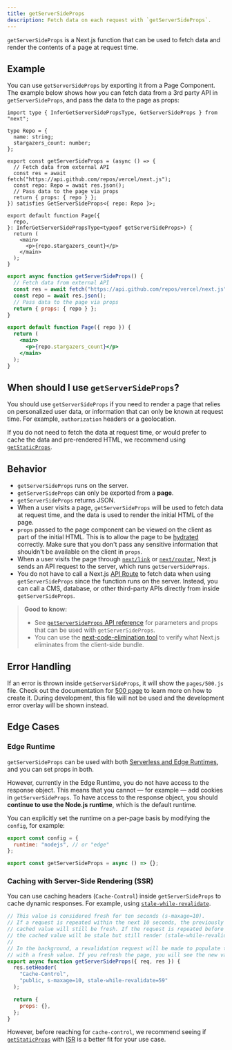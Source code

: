 ```yaml
---
title: getServerSideProps
description: Fetch data on each request with `getServerSideProps`.
---
```


`getServerSideProps` is a Next.js function that can be used to fetch data and render the contents of a page at request time.

## Example

You can use `getServerSideProps` by exporting it from a Page Component. The example below shows how you can fetch data from a 3rd party API in `getServerSideProps`, and pass the data to the page as props:

```tsx filename="pages/index.tsx" switcher
import type { InferGetServerSidePropsType, GetServerSideProps } from "next";

type Repo = {
  name: string;
  stargazers_count: number;
};

export const getServerSideProps = (async () => {
  // Fetch data from external API
  const res = await fetch("https://api.github.com/repos/vercel/next.js");
  const repo: Repo = await res.json();
  // Pass data to the page via props
  return { props: { repo } };
}) satisfies GetServerSideProps<{ repo: Repo }>;

export default function Page({
  repo,
}: InferGetServerSidePropsType<typeof getServerSideProps>) {
  return (
    <main>
      <p>{repo.stargazers_count}</p>
    </main>
  );
}
```

```jsx filename="pages/index.js" switcher
export async function getServerSideProps() {
  // Fetch data from external API
  const res = await fetch("https://api.github.com/repos/vercel/next.js");
  const repo = await res.json();
  // Pass data to the page via props
  return { props: { repo } };
}

export default function Page({ repo }) {
  return (
    <main>
      <p>{repo.stargazers_count}</p>
    </main>
  );
}
```

## When should I use `getServerSideProps`?

You should use `getServerSideProps` if you need to render a page that relies on personalized user data, or information that can only be known at request time. For example, `authorization` headers or a geolocation.

If you do not need to fetch the data at request time, or would prefer to cache the data and pre-rendered HTML, we recommend using [`getStaticProps`](/docs/pages/building-your-application/data-fetching/get-static-props).

## Behavior

- `getServerSideProps` runs on the server.
- `getServerSideProps` can only be exported from a **page**.
- `getServerSideProps` returns JSON.
- When a user visits a page, `getServerSideProps` will be used to fetch data at request time, and the data is used to render the initial HTML of the page.
- `props` passed to the page component can be viewed on the client as part of the initial HTML. This is to allow the page to be [hydrated](https://react.dev/reference/react-dom/hydrate) correctly. Make sure that you don't pass any sensitive information that shouldn't be available on the client in `props`.
- When a user visits the page through [`next/link`](/docs/pages/api-reference/components/link) or [`next/router`](/docs/pages/api-reference/functions/use-router), Next.js sends an API request to the server, which runs `getServerSideProps`.
- You do not have to call a Next.js [API Route](/docs/pages/building-your-application/routing/api-routes) to fetch data when using `getServerSideProps` since the function runs on the server. Instead, you can call a CMS, database, or other third-party APIs directly from inside `getServerSideProps`.

> **Good to know:**
>
> - See [`getServerSideProps` API reference](/docs/pages/api-reference/functions/get-server-side-props) for parameters and props that can be used with `getServerSideProps`.
> - You can use the [next-code-elimination tool](https://next-code-elimination.vercel.app/) to verify what Next.js eliminates from the client-side bundle.

## Error Handling

If an error is thrown inside `getServerSideProps`, it will show the `pages/500.js` file. Check out the documentation for [500 page](/docs/pages/building-your-application/routing/custom-error#500-page) to learn more on how to create it. During development, this file will not be used and the development error overlay will be shown instead.

## Edge Cases

### Edge Runtime

`getServerSideProps` can be used with both [Serverless and Edge Runtimes](/docs/pages/building-your-application/rendering/edge-and-nodejs-runtimes), and you can set props in both.

However, currently in the Edge Runtime, you do not have access to the response object. This means that you cannot — for example — add cookies in `getServerSideProps`. To have access to the response object, you should **continue to use the Node.js runtime**, which is the default runtime.

You can explicitly set the runtime on a per-page basis by modifying the `config`, for example:

```jsx filename="pages/index.js"
export const config = {
  runtime: "nodejs", // or "edge"
};

export const getServerSideProps = async () => {};
```

### Caching with Server-Side Rendering (SSR)

You can use caching headers (`Cache-Control`) inside `getServerSideProps` to cache dynamic responses. For example, using [`stale-while-revalidate`](https://web.dev/stale-while-revalidate/).

```jsx
// This value is considered fresh for ten seconds (s-maxage=10).
// If a request is repeated within the next 10 seconds, the previously
// cached value will still be fresh. If the request is repeated before 59 seconds,
// the cached value will be stale but still render (stale-while-revalidate=59).
//
// In the background, a revalidation request will be made to populate the cache
// with a fresh value. If you refresh the page, you will see the new value.
export async function getServerSideProps({ req, res }) {
  res.setHeader(
    "Cache-Control",
    "public, s-maxage=10, stale-while-revalidate=59"
  );

  return {
    props: {},
  };
}
```

However, before reaching for `cache-control`, we recommend seeing if [`getStaticProps`](/docs/pages/building-your-application/data-fetching/get-static-props) with [ISR](/docs/pages/building-your-application/data-fetching/incremental-static-regeneration) is a better fit for your use case.
